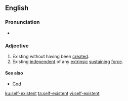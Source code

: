 ==English==

===Pronunciation===
* {{a|UK}} {{IPA|/ˌsɛlfɛɡzˈɪstənt/|lang=en}}

===Adjective===
{{en-adj}}

# Existing without having been [[create]]d.
# Existing [[independent]] of any [[extrinsic]] [[sustain]]ing [[force]].

====See also====
* [[God]]

[[ku:self-existent]]
[[ta:self-existent]]
[[vi:self-existent]]